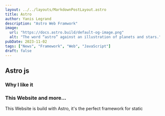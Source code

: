 ```yaml
---
layout: ../../layouts/MarkdownPostLayout.astro
title: Astro
author: Yanis Legrand
description: "Astro Web Framwork"
image: 
  url: "https://docs.astro.build/default-og-image.png"
  alt: "The word “astro” against an illustration of planets and stars."
pubDate: 2023-11-02
tags: ["News", "Framework", "Web", "JavaScript"]
draft: false
---
```


## Astro js


### Why I like it


### This Website and more...

This Website is build with Astro, it's the perfect framework for static